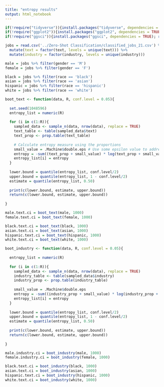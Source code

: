 ```yaml
---
title: "entropy results"
output: html_notebook
---
```


```r
if(!require("tidyverse")){install.packages("tidyverse", dependencies = TRUE); require("tidyverse")}
if(!require("ggplot2")){install.packages("ggplot2", dependencies = TRUE); require("ggplot2")}
if(!require("ggsci")){install.packages("ggsci", dependencies = TRUE); require("ggsci")}
```

```r
jobs = read.csv('../Zero-Shot Classification/classified_jobs_21.csv') %>%
  mutate(text = factor(text, levels = unique(text))) %>%
  mutate(industry = factor(industry, levels = unique(industry)))

male = jobs %>% filter(gender == 'M')
female = jobs %>% filter(gender == 'F')

black = jobs %>% filter(race == 'black')
asian = jobs %>% filter(race == 'asian')
hispanic = jobs %>% filter(race == 'hispanic')
white = jobs %>% filter(race == 'white')
```

```r
boot_text <- function(data, R, conf.level = 0.05){
  
  set.seed(1048596)
  entropy_list = numeric(R)
  
  for (i in c(1:R)){
    sampled_data <- sample_n(data, nrow(data), replace = TRUE)
    text_table <- table(sampled_data$text)
    text_prop <- prop.table(text_table)
    
    # Calculate entropy measure using the proportions
    small_value = .Machine$double.eps # Use some epsilon value to address categories with 0 value 
    entropy = -sum((text_prop + small_value) * log(text_prop + small_value))
    entropy_list[i] = entropy
  }
  
  lower.bound = quantile(entropy_list, conf.level/2)
  upper.bound = quantile(entropy_list, 1 - conf.level/2)
  estimate = quantile(entropy_list, 0.50)
  
  print(c(lower.bound, estimate, upper.bound))
  return(c(lower.bound, estimate, upper.bound))
  
}
```

```r
male.text.ci = boot_text(male, 1000)
female.text.ci = boot_text(female, 1000)
```

```r
black.text.ci = boot_text(black, 1000)
asian.text.ci = boot_text(asian, 1000)
hispanic.text.ci = boot_text(hispanic, 1000)
white.text.ci = boot_text(white, 1000)
```

```r
boot_industry <- function(data, R, conf.level = 0.05){
  
  entropy_list = numeric(R)
  
  for (i in c(1:R)){
    sampled_data <- sample_n(data, nrow(data), replace = TRUE)
    industry_table <- table(sampled_data$industry)
    industry_prop <- prop.table(industry_table)
    
    small_value = .Machine$double.eps
    entropy = -sum((industry_prop + small_value) * log(industry_prop + small_value))
    entropy_list[i] = entropy
  }
  
  lower.bound = quantile(entropy_list, conf.level/2)
  upper.bound = quantile(entropy_list, 1 - conf.level/2)
  estimate = quantile(entropy_list, 0.50)
  
  print(c(lower.bound, estimate, upper.bound))
  return(c(lower.bound, estimate, upper.bound))
  
}
```

```r
male.industry.ci = boot_industry(male, 1000)
female.industry.ci = boot_industry(female, 1000)
```

```r
black.text.ci = boot_industry(black, 1000)
asian.text.ci = boot_industry(asian, 1000)
hispanic.text.ci = boot_industry(hispanic, 1000)
white.text.ci = boot_industry(white, 1000)
```

